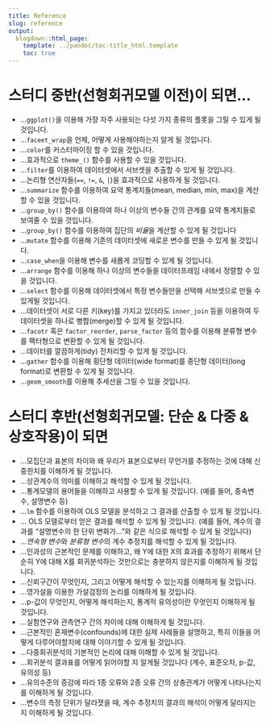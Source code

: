 ```yaml
---
title: Reference
slug: reference
output:
  blogdown::html_page:
    template: ../pandoc/toc-title_html.template
    toc: true
---
```




# 스터디 중반(선형회귀모델 이전)이 되면...

- ...`ggplot()`을 이용해 가장 자주 사용되는 다섯 가지 종류의 플롯을 그릴 수 있게 될 것입니다.
- ...`faceet_wrap`을 언제, 어떻게 사용해야하는지 알게 될 것입니다.
- ...`color`를 커스터마이징 할 수 있을 것입니다.
- ...효과적으로 `theme_()` 함수를 사용할 수 있을 것입니다.
- ...`filter`를 이용하여 데이터셋에서 서브셋을 추출할 수 있게 될 것입니다.
- ...논리형 연산자들(`==`, `!=`, `&`, `|`)을 효과적으로 사용하게 될 것입니다.
- ...`summarize` 함수를 이용하여 요약 통계치들(mean, median, min, max)을 계산할 수 있을 것입니다.
- ...`group_by()` 함수를 이용하여 하나 이상의 변수들 간의 관계를 요약 통계치들로 보여줄 수 있을 것입니다.
- ...`group_by()` 함수를 이용하여 집단의 *비율*을 계산할 수 있게 될 것입니다
- ...`mutate` 함수를 이용해 기존의 데이터셋에 새로운 변수를 만들 수 있게 될 것입니다.
- ...`case_when`을 이용해 변수를 새롭게 코딩할 수 있게 될 것입니다.
- ...`arrange` 함수를 이용해 하나 이상의 변수들을 데이터프레임 내에서 정렬할 수 있을 것입니다.
- ...`select` 함수를 이용해 데이터셋에서 특정 변수들만을 선택해 서브셋으로 만들 수 있게될 것입니다.
- ...데이터셋이 서로 다른 키(key)를 가지고 있더라도 `inner_join` 등을 이용하여 두 데이터셋을 하나로 병합(merge)할 수 있게 될 것입니다.
- ...`facotr` 혹은 `factor_reorder`, `parse_factor` 등의 함수를 이용해 분류형 변수를 팩터형으로 변환할 수 있게 될 것입니다.
- ...데이터를 깔끔하게(tidy) 전처리할 수 있게 될 것입니다.
- ...`gather` 함수를 이용해 횡단형 데이터(wide format)를 종단형 데이터(long format)로 변환할 수 있게 될 것입니다.
- ...`geom_smooth`를 이용해 추세선을 그릴 수 있을 것입니다.

# 스터디 후반(선형회귀모델: 단순 & 다중 & 상호작용)이 되면

- ...모집단과 표본의 차이와 왜 우리가 표본으로부터 무언가를 추정하는 것에 대해 신중한지를 이해하게 될 것입니다.
- ...상관계수의 의미를 이해하고 해석할 수 있게 될 것입니다.
- ...통계모델의 용어들을 이해하고 사용할 수 있게 될 것입니다. (예를 들어, 종속변수, 설명변수 등)
- ...`lm` 함수를 이용하여 OLS 모델을 분석하고 그 결과를 산출할 수 있게 될 것입니다.
- ... OLS 모델로부터 얻은 결과를 해석할 수 있게 될 것입니다. (예를 들어, 계수의 결과를 "설명변수의 한 단위 변화가..."와 같은 식으로 해석할 수 있게 될 것입니다)
- ...*연속형 변수*와 *분류형 변수*의 계수 추정치를 해석할 수 있게 될 것입니다.
- ...인과성의 근본적인 문제를 이해하고, 왜 Y에 대한 X의 효과를 추정하기 위해서 단순히 Y에 대해 X를 회귀분석하는 것만으로는 충분하지 않은지를 이해하게 될 것입니다.
- ...신뢰구간이 무엇인지, 그리고 어떻게 해석할 수 있는지를 이해하게 될 것입니다.
- ...영가설을 이용한 가설검정의 논리를 이해하게 될 것입니다.
- ...p-값이 무엇인지, 어떻게 해석하는지, 통계적 유의성이란 무엇인지 이해하게 될 것입니다.
- ...실험연구와 관측연구 간의 차이에 대해 이해하게 될 것입니다.
- ...근본적인 혼재변수(confounds)에 대한 실제 사례들을 설명하고, 특히 이들을 어떻게 다루어야할지에 대해 이야기할 수 있게 될 것입니다.
- ...다중회귀분석의 기본적인 논리에 대해 이해할 수 있게 될 것입니다.
- ...회귀분석 결과표를 어떻게 읽어야할 지 알게될 것입니다 (계수, 표준오차, p-값, 유의성 등)
- ...유의수준의 증감에 따라 1종 오류와 2종 오류 간의 상충관계가 어떻게 나타나는지를 이해하게 될 것입니다.
- ...변수의 측정 단위가 달라졋을 때, 계수 추정치의 결과의 해석이 어떻게 달라지는지 이해하게 될 것입니다.
